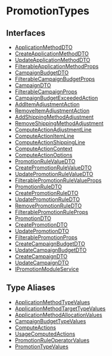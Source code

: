 
# PromotionTypes

## Interfaces

- [ApplicationMethodDTO](PromotionTypes/interfaces/types.PromotionTypes.ApplicationMethodDTO.mdx)
- [CreateApplicationMethodDTO](PromotionTypes/interfaces/types.PromotionTypes.CreateApplicationMethodDTO.mdx)
- [UpdateApplicationMethodDTO](PromotionTypes/interfaces/types.PromotionTypes.UpdateApplicationMethodDTO.mdx)
- [FilterableApplicationMethodProps](PromotionTypes/interfaces/types.PromotionTypes.FilterableApplicationMethodProps.mdx)
- [CampaignBudgetDTO](PromotionTypes/interfaces/types.PromotionTypes.CampaignBudgetDTO.mdx)
- [FilterableCampaignBudgetProps](PromotionTypes/interfaces/types.PromotionTypes.FilterableCampaignBudgetProps.mdx)
- [CampaignDTO](PromotionTypes/interfaces/types.PromotionTypes.CampaignDTO.mdx)
- [FilterableCampaignProps](PromotionTypes/interfaces/types.PromotionTypes.FilterableCampaignProps.mdx)
- [CampaignBudgetExceededAction](PromotionTypes/interfaces/types.PromotionTypes.CampaignBudgetExceededAction.mdx)
- [AddItemAdjustmentAction](PromotionTypes/interfaces/types.PromotionTypes.AddItemAdjustmentAction.mdx)
- [RemoveItemAdjustmentAction](PromotionTypes/interfaces/types.PromotionTypes.RemoveItemAdjustmentAction.mdx)
- [AddShippingMethodAdjustment](PromotionTypes/interfaces/types.PromotionTypes.AddShippingMethodAdjustment.mdx)
- [RemoveShippingMethodAdjustment](PromotionTypes/interfaces/types.PromotionTypes.RemoveShippingMethodAdjustment.mdx)
- [ComputeActionAdjustmentLine](PromotionTypes/interfaces/types.PromotionTypes.ComputeActionAdjustmentLine.mdx)
- [ComputeActionItemLine](PromotionTypes/interfaces/types.PromotionTypes.ComputeActionItemLine.mdx)
- [ComputeActionShippingLine](PromotionTypes/interfaces/types.PromotionTypes.ComputeActionShippingLine.mdx)
- [ComputeActionContext](PromotionTypes/interfaces/types.PromotionTypes.ComputeActionContext.mdx)
- [ComputeActionOptions](PromotionTypes/interfaces/types.PromotionTypes.ComputeActionOptions.mdx)
- [PromotionRuleValueDTO](PromotionTypes/interfaces/types.PromotionTypes.PromotionRuleValueDTO.mdx)
- [CreatePromotionRuleValueDTO](PromotionTypes/interfaces/types.PromotionTypes.CreatePromotionRuleValueDTO.mdx)
- [UpdatePromotionRuleValueDTO](PromotionTypes/interfaces/types.PromotionTypes.UpdatePromotionRuleValueDTO.mdx)
- [FilterablePromotionRuleValueProps](PromotionTypes/interfaces/types.PromotionTypes.FilterablePromotionRuleValueProps.mdx)
- [PromotionRuleDTO](PromotionTypes/interfaces/types.PromotionTypes.PromotionRuleDTO.mdx)
- [CreatePromotionRuleDTO](PromotionTypes/interfaces/types.PromotionTypes.CreatePromotionRuleDTO.mdx)
- [UpdatePromotionRuleDTO](PromotionTypes/interfaces/types.PromotionTypes.UpdatePromotionRuleDTO.mdx)
- [RemovePromotionRuleDTO](PromotionTypes/interfaces/types.PromotionTypes.RemovePromotionRuleDTO.mdx)
- [FilterablePromotionRuleProps](PromotionTypes/interfaces/types.PromotionTypes.FilterablePromotionRuleProps.mdx)
- [PromotionDTO](PromotionTypes/interfaces/types.PromotionTypes.PromotionDTO.mdx)
- [CreatePromotionDTO](PromotionTypes/interfaces/types.PromotionTypes.CreatePromotionDTO.mdx)
- [UpdatePromotionDTO](PromotionTypes/interfaces/types.PromotionTypes.UpdatePromotionDTO.mdx)
- [FilterablePromotionProps](PromotionTypes/interfaces/types.PromotionTypes.FilterablePromotionProps.mdx)
- [CreateCampaignBudgetDTO](PromotionTypes/interfaces/types.PromotionTypes.CreateCampaignBudgetDTO.mdx)
- [UpdateCampaignBudgetDTO](PromotionTypes/interfaces/types.PromotionTypes.UpdateCampaignBudgetDTO.mdx)
- [CreateCampaignDTO](PromotionTypes/interfaces/types.PromotionTypes.CreateCampaignDTO.mdx)
- [UpdateCampaignDTO](PromotionTypes/interfaces/types.PromotionTypes.UpdateCampaignDTO.mdx)
- [IPromotionModuleService](PromotionTypes/interfaces/types.PromotionTypes.IPromotionModuleService.mdx)

## Type Aliases

- [ApplicationMethodTypeValues](PromotionTypes/types/types.PromotionTypes.ApplicationMethodTypeValues.mdx)
- [ApplicationMethodTargetTypeValues](PromotionTypes/types/types.PromotionTypes.ApplicationMethodTargetTypeValues.mdx)
- [ApplicationMethodAllocationValues](PromotionTypes/types/types.PromotionTypes.ApplicationMethodAllocationValues.mdx)
- [CampaignBudgetTypeValues](PromotionTypes/types/types.PromotionTypes.CampaignBudgetTypeValues.mdx)
- [ComputeActions](PromotionTypes/types/types.PromotionTypes.ComputeActions.mdx)
- [UsageComputedActions](PromotionTypes/types/types.PromotionTypes.UsageComputedActions.mdx)
- [PromotionRuleOperatorValues](PromotionTypes/types/types.PromotionTypes.PromotionRuleOperatorValues.mdx)
- [PromotionTypeValues](PromotionTypes/types/types.PromotionTypes.PromotionTypeValues.mdx)
